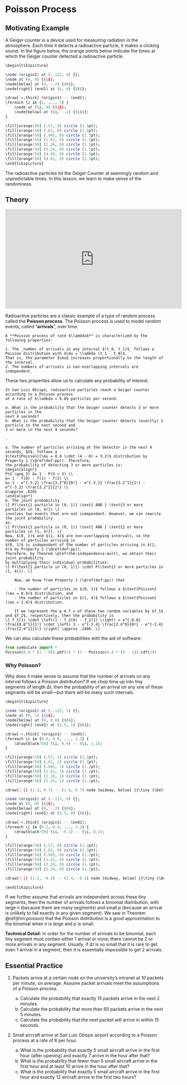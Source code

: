 # Poisson Process {#poisson-process}

## Motivating Example {-}

A Geiger counter is a device used for measuring radiation in the atmosphere. Each time it detects a radioactive particle, 
it makes a clicking sound. In the figure below, the orange points below indicate the times at which the Geiger counter 
detected a radioactive particle.

```r

\begin{tikzpicture}

\node (origin1) at (-.125, 0) {};
\node at (0, 0) {$|$};
\node[below] at (0, -.2) {$0$};
\node[right] (end1) at (6, 0) {$t$};

\draw[->,thick] (origin1) -- (end1);
\foreach \i in {1, ..., 5} {
	\node at (\i, 0) {$|$};
	\node[below] at (\i, -.2) {$\i$};
}

\fill[orange!50] (.57, 0) circle (1.5pt);
\fill[orange!50] (.62, 0) circle (1.5pt);
\fill[orange!50] (.945, 0) circle (1.5pt);
\fill[orange!50] (1.61, 0) circle (1.5pt);
\fill[orange!50] (2.28, 0) circle (1.5pt);
\fill[orange!50] (3.24, 0) circle (1.5pt);
\fill[orange!50] (4.49, 0) circle (1.5pt);
\fill[orange!50] (4.61, 0) circle (1.5pt);
\end{tikzpicture}
```

The radioactive particles hit the Geiger Counter at seemingly random and unpredictable times. In this 
lesson, we learn to make sense of the randomness.

## Theory {-}

<iframe width="560" height="315" src="https://www.youtube.com/embed/TgoUx88eSVE" frameborder="0" allow="accelerometer; autoplay; encrypted-media; gyroscope; picture-in-picture" allowfullscreen></iframe>

Radioactive particles are a classic example of a type of random process called the **Poisson process**. 
The Poisson process is used to model random events, called "**arrivals**", over time.

```definition
A **Poisson process of rate $\lambda$** is characterized by the following properties:

1. The _number of arrivals in any interval $(t_0, t_1)$_ follows a Poisson distribution with $\mu = \lambda (t_1 - t_0)$. 
That is, the parameter $\mu$ increases proportionally to the length of the interval.
2. The numbers of arrivals in non-overlapping intervals are independent.
```

These two properties allow us to calculate any probability of interest.

```example

In San Luis Obispo, radioactive particles reach a Geiger counter according to a Poisson process 
at a rate of $\lambda = 0.8$ particles per second. 

a. What is the probability that the Geiger counter detects 3 or more particles in the 
next 4 seconds?
b. What is the probability that the Geiger counter detects (exactly) 1 particle in the next second and 
3 or more in the next 4 seconds?
```

```solution
.

a. The number of particles arriving at the detector in the next 4 seconds, $X$, follows a 
$\text{Poisson}(\mu = 0.8 \cdot (4 - 0) = 3.2)$ distribution by Property 1 (\@ref(def:pp)). Therefore,
the probability of detecting 3 or more particles is:
\begin{align*}
P(X \geq 3) &= 1 - P(X < 3) \\
&= 1 - f(0) - f(1) - f(2) \\
&= 1 - e^{-3.2} \frac{3.2^0}{0!} - e^{-3.2} \frac{3.2^1}{1!} - e^{-3.2} \frac{3.2^2}{2!} \\
&\approx .6201
\end{align*}
b. The joint probability
\[ P(\text{1 particle in (0, 1)} \text{ AND } \text{3 or more particles in (0, 4)}) \]
involves two events that are not independent. However, we can rewrite the joint probability 
as:
\[ P(\text{1 particle in (0, 1)} \text{ AND } \text{2 or more particles in (1, 4)}). \]
Now, $(0, 1)$ and $(1, 4)$ are non-overlapping intervals, so the number of particles arriving in 
$(0, 1)$ is independent of the number of particles arriving in $(1, 4)$ by Property 2 (\@ref(def:pp)). 
Therefore, by Theorem \@ref(thm:independence-mult), we obtain their joint probability 
by multiplying their individual probabilities:
\[ P(\text{1 particle in (0, 1)}) \cdot P(\text{2 or more particles in (1, 4)}). \]

    Now, we know from Property 1 (\@ref(def:pp)) that 

    - the number of particles in $(0, 1)$ follows a $\text{Poisson}(\mu = 0.8)$ distribution, and
    - the number of particles in $(1, 4)$ follows a $\text{Poisson}(\mu = 2.4)$ distribution.

    If we represent the p.m.f.s of these two random variables by $f_1$ and $f_2$, respectively, then the probability is 
\[ f_1(1) \cdot \left(1 - f_2(0) - f_2(1) \right) = e^{-0.8} \frac{0.8^1}{1!} \cdot \left( 1 - e^{-2.4} \frac{2.4^0}{0!} - e^{-2.4} \frac{2.4^1}{1!} \right) \approx .2486. \]
```

We can also calculate these probabilities with the aid of software:
```python
from symbulate import *
Poisson(0.8 * (1 - 0)).pmf(1) * (1 - Poisson(0.8 * (4 - 1)).cdf(1))
```

### Why Poisson? {-}

Why does it make sense to assume that the number of arrivals on any interval 
follows a Poisson distribution? If we chop time up into tiny segments of length $\Delta t$, 
then the probability of an arrival on any one of these segments will be small---but there will be many such intervals.

```r

\begin{tikzpicture}

\node (origin1) at (-.125, 1) {};
\node at (0, 1) {$|$};
\node[below] at (0, 0.8) {$0$};
\node[right] (end1) at (3.5, 1) {$t$};

\draw[->,thick] (origin1) -- (end1);
\foreach \i in {0.4, 0.8, ..., 3.3} {
	\draw[black!50] (\i, 0.9) -- (\i, 1.1);
}

\fill[orange!50] (.57, 1) circle (1.2pt);
\fill[orange!50] (.62, 1) circle (1.2pt);
\fill[orange!50] (.945, 1) circle (1.2pt);
\fill[orange!50] (1.61, 1) circle (1.2pt);
\fill[orange!50] (2.28, 1) circle (1.2pt);
\fill[orange!50] (3.24, 1) circle (1.2pt);

\draw[|-|] (1.2, 0.7) -- (1.6, 0.7) node [midway, below] {{\tiny $\Delta t$}};

\node (origin1) at (-.125, 0) {};
\node at (0, 0) {$|$};
\node[below] at (0, -.2) {$0$};
\node[right] (end1) at (3.5, 0) {$t$};

\draw[->,thick] (origin1) -- (end1);
\foreach \i in {0.2, 0.4, ..., 3.3} {
	\draw[black!50] (\i, -0.1) -- (\i, 0.1);
}

\fill[orange!50] (.57, 0) circle (1.2pt);
\fill[orange!50] (.62, 0) circle (1.2pt);
\fill[orange!50] (.945, 0) circle (1.2pt);
\fill[orange!50] (1.61, 0) circle (1.2pt);
\fill[orange!50] (2.28, 0) circle (1.2pt);
\fill[orange!50] (3.24, 0) circle (1.2pt);

\draw[|-|] (1.2, -0.3) -- (1.4, -0.3) node [midway, below] {{\tiny $\Delta t$}};

\end{tikzpicture}
```

If we further assume that arrivals are independent across these tiny segments, then 
the number of arrivals follows a binomial distribution, with large $n$ (because there are many segments) 
and small $p$ (because an arrival is unlikely to fall exactly in any given segment). 
We saw in Theorem \@ref(thm:poisson) that the Poisson distribution is a good approximation to the binomial 
when $n$ is large and $p$ is small. 

**Technical Detail:** In order for the number of arrivals to be binomial, each tiny segment must 
contain either 1 arrival or none; there cannot be 2 or more arrivals in any segment. Usually, 
if $\Delta t$ is so small that it is rare to get even 1 arrival in a segment, then it is 
essentially impossible to get 2 arrivals.


## Essential Practice {-}

1. Packets arrive at a certain node on the university’s intranet at 10 packets per minute, on average.
Assume packet arrivals meet the assumptions of a Poisson process.

    a. Calculate the probability that exactly 15 packets arrive in the next 2 minutes.
    b. Calculate the probability that more than 60 packets arrive in the next 5 minutes.
    c. Calculate the probability that the next packet will arrive in within 15 seconds.

2. Small aircraft arrive at San Luis Obispo airport according to a Poisson process at a rate of 6 per hour.

    a. What is the probability that exactly 5 small aircraft arrive in the first hour (after opening) and exactly 7 arrive 
    in the hour after that?
    b. What is the probability that fewer than 5 small aircraft arrive in the first hour and 
    at least 10 arrive in the hour after that?
    c. What is the probability that exactly 5 small aircraft arrive in the first hour and exactly 12 aircraft 
    arrive in the first two hours?
